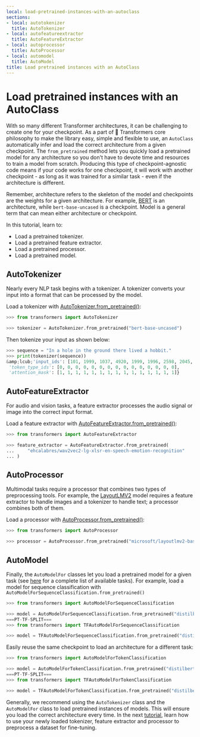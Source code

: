 ```yaml
---
local: load-pretrained-instances-with-an-autoclass
sections:
- local: autotokenizer
  title: AutoTokenizer
- local: autofeatureextractor
  title: AutoFeatureExtractor
- local: autoprocessor
  title: AutoProcessor
- local: automodel
  title: AutoModel
title: Load pretrained instances with an AutoClass
---
```

<script>
</script>
<!--Copyright 2022 The HuggingFace Team. All rights reserved.

Licensed under the Apache License, Version 2.0 (the "License"); you may not use this file except in compliance with
the License. You may obtain a copy of the License at

http://www.apache.org/licenses/LICENSE-2.0

Unless required by applicable law or agreed to in writing, software distributed under the License is distributed on
an "AS IS" BASIS, WITHOUT WARRANTIES OR CONDITIONS OF ANY KIND, either express or implied. See the License for the
specific language governing permissions and limitations under the License.
-->

<h1 id="load-pretrained-instances-with-an-autoclass">Load pretrained instances with an AutoClass</h1>

With so many different Transformer architectures, it can be challenging to create one for your checkpoint. As a part of 🤗 Transformers core philosophy to make the library easy, simple and flexible to use, an `AutoClass` automatically infer and load the correct architecture from a given checkpoint. The `from_pretrained` method lets you quickly load a pretrained model for any architecture so you don't have to devote time and resources to train a model from scratch. Producing this type of checkpoint-agnostic code means if your code works for one checkpoint, it will work with another checkpoint - as long as it was trained for a similar task - even if the architecture is different.

<Tip>

Remember, architecture refers to the skeleton of the model and checkpoints are the weights for a given architecture. For example, [BERT](https://huggingface.co/bert-base-uncased) is an architecture, while `bert-base-uncased` is a checkpoint. Model is a general term that can mean either architecture or checkpoint.

</Tip>

In this tutorial, learn to:

* Load a pretrained tokenizer.
* Load a pretrained feature extractor.
* Load a pretrained processor.
* Load a pretrained model.

<h2 id="autotokenizer">AutoTokenizer</h2>

Nearly every NLP task begins with a tokenizer. A tokenizer converts your input into a format that can be processed by the model.

Load a tokenizer with [AutoTokenizer.from_pretrained()](/docs/transformers/pr_15579/en/model_doc/auto#transformers.AutoTokenizer.from_pretrained):

```py
>>> from transformers import AutoTokenizer

>>> tokenizer = AutoTokenizer.from_pretrained("bert-base-uncased")
```

Then tokenize your input as shown below:

```py
>>> sequence = "In a hole in the ground there lived a hobbit."
>>> print(tokenizer(sequence))
&amp;lcub;'input_ids': [101, 1999, 1037, 4920, 1999, 1996, 2598, 2045, 2973, 1037, 7570, 10322, 4183, 1012, 102], 
 'token_type_ids': [0, 0, 0, 0, 0, 0, 0, 0, 0, 0, 0, 0, 0, 0, 0], 
 'attention_mask': [1, 1, 1, 1, 1, 1, 1, 1, 1, 1, 1, 1, 1, 1, 1]}
```

<h2 id="autofeatureextractor">AutoFeatureExtractor</h2>

For audio and vision tasks, a feature extractor processes the audio signal or image into the correct input format.

Load a feature extractor with [AutoFeatureExtractor.from_pretrained()](/docs/transformers/pr_15579/en/model_doc/auto#transformers.AutoFeatureExtractor.from_pretrained):

```py
>>> from transformers import AutoFeatureExtractor

>>> feature_extractor = AutoFeatureExtractor.from_pretrained(
...     "ehcalabres/wav2vec2-lg-xlsr-en-speech-emotion-recognition"
... )
```

<h2 id="autoprocessor">AutoProcessor</h2>

Multimodal tasks require a processor that combines two types of preprocessing tools. For example, the [LayoutLMV2](model_doc/layoutlmv2) model requires a feature extractor to handle images and a tokenizer to handle text; a processor combines both of them.

Load a processor with [AutoProcessor.from_pretrained()](/docs/transformers/pr_15579/en/model_doc/auto#transformers.AutoProcessor.from_pretrained):

```py
>>> from transformers import AutoProcessor

>>> processor = AutoProcessor.from_pretrained("microsoft/layoutlmv2-base-uncased")
```

<h2 id="automodel">AutoModel</h2>

Finally, the `AutoModelFor` classes let you load a pretrained model for a given task (see [here](model_doc/auto) for a complete list of available tasks). For example, load a model for sequence classification with `AutoModelForSequenceClassification.from_pretrained()`

```py
>>> from transformers import AutoModelForSequenceClassification

>>> model = AutoModelForSequenceClassification.from_pretrained("distilbert-base-uncased")
===PT-TF-SPLIT===
>>> from transformers import TFAutoModelForSequenceClassification

>>> model = TFAutoModelForSequenceClassification.from_pretrained("distilbert-base-uncased")
```

Easily reuse the same checkpoint to load an architecture for a different task:

```py
>>> from transformers import AutoModelForTokenClassification

>>> model = AutoModelForTokenClassification.from_pretrained("distilbert-base-uncased")
===PT-TF-SPLIT===
>>> from transformers import TFAutoModelForTokenClassification

>>> model = TFAutoModelForTokenClassification.from_pretrained("distilbert-base-uncased")
```

Generally, we recommend using the `AutoTokenizer` class and the `AutoModelFor` class to load pretrained instances of models. This will ensure you load the correct architecture every time. In the next [tutorial](preprocessing), learn how to use your newly loaded tokenizer, feature extractor and processor to preprocess a dataset for fine-tuning.